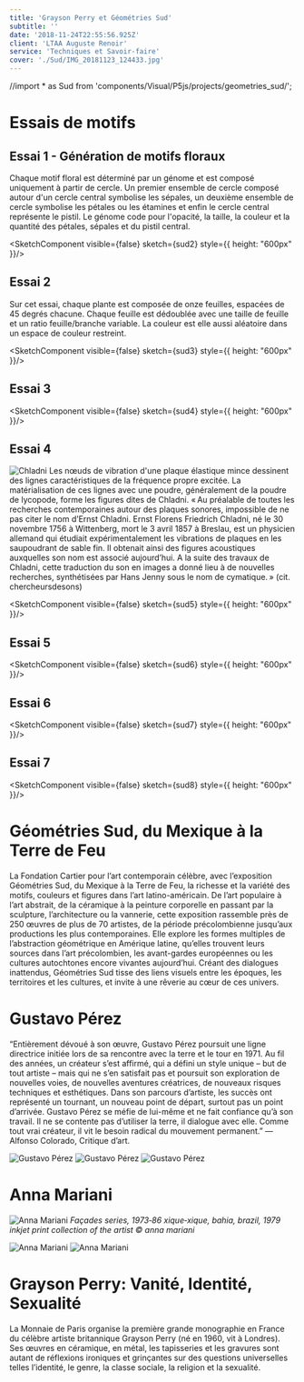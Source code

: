 ```yaml
---
title: 'Grayson Perry et Géométries Sud'
subtitle: ''
date: '2018-11-24T22:55:56.925Z'
client: 'LTAA Auguste Renoir'
service: 'Techniques et Savoir-faire'
cover: './Sud/IMG_20181123_124433.jpg'
---
```

//import * as Sud from 'components/Visual/P5js/projects/geometries_sud/';


# Essais de motifs

## Essai 1 - Génération de motifs floraux
Chaque motif floral est déterminé par un génome et est composé uniquement à partir de cercle. Un premier ensemble de cercle composé autour d'un cercle central symbolise les sépales, un deuxième ensemble de cercle symbolise les pétales ou les étamines et enfin le cercle central représente le pistil.
Le génome code pour l'opacité, la taille, la couleur et la quantité des pétales, sépales et du pistil central.

<SketchComponent visible={false} sketch={sud2} style={{ height: "600px" }}/>

## Essai 2
Sur cet essai, chaque plante est composée de onze feuilles, espacées de 45 degrés chacune. Chaque feuille est dédoublée avec une taille de feuille et un ratio feuille/branche variable. La couleur est elle aussi aléatoire dans un espace de couleur restreint.

<SketchComponent visible={false} sketch={sud3} style={{ height: "600px" }}/>

## Essai 3
<SketchComponent visible={false} sketch={sud4} style={{ height: "600px" }}/>

## Essai 4

![Chladni](./Sud/figures-accoustiques-de-chladni1.jpg)
Les nœuds de vibration d'une plaque élastique mince dessinent des lignes caractéristiques de la fréquence propre excitée. La matérialisation de ces lignes avec une poudre, généralement de la poudre de lycopode, forme les figures dites de Chladni.
« Au préalable de toutes les recherches contemporaines autour des plaques sonores, impossible de ne pas citer le nom d’Ernst Chladni. Ernst Florens Friedrich Chladni, né le 30 novembre 1756 à Wittenberg, mort le 3 avril 1857 à Breslau, est un physicien allemand qui étudiait expérimentalement les vibrations de plaques en les saupoudrant de sable fin. Il obtenait ainsi des figures acoustiques auxquelles son nom est associé aujourd’hui. A la suite des travaux de Chladni, cette traduction du son en images a donné lieu à de nouvelles recherches, synthétisées par Hans Jenny sous le nom de cymatique. » (cit. chercheursdesons)

<SketchComponent visible={false} sketch={sud5} style={{ height: "600px" }}/>

## Essai 5
<SketchComponent visible={false} sketch={sud6} style={{ height: "600px" }}/>

## Essai 6
<SketchComponent visible={false} sketch={sud7} style={{ height: "600px" }}/>

## Essai 7
<SketchComponent visible={false} sketch={sud8} style={{ height: "600px" }}/>

# Géométries Sud, du Mexique à la Terre de Feu

La Fondation Cartier pour l’art contemporain célèbre, avec l’exposition Géométries Sud, du Mexique à la Terre de Feu, la richesse et la variété des motifs, couleurs et figures dans l’art latino-américain. De l’art populaire à l’art abstrait, de la céramique à la peinture corporelle en passant par la sculpture, l’architecture ou la vannerie, cette exposition rassemble près de 250 œuvres de plus de 70 artistes, de la période précolombienne jusqu’aux productions les plus contemporaines. Elle explore les formes multiples de l’abstraction géométrique en Amérique latine, qu’elles trouvent leurs sources dans l’art précolombien, les avant-gardes européennes ou les cultures autochtones encore vivantes aujourd’hui. Créant des dialogues inattendus, Géométries Sud tisse des liens visuels entre les époques, les territoires et les cultures, et invite à une rêverie au cœur de ces univers.

# Gustavo Pérez
“Entièrement dévoué à son œuvre, Gustavo Pérez poursuit une ligne directrice initiée lors de sa rencontre avec la terre et le tour en 1971. Au fil des années, un créateur s’est affirmé, qui a défini un style unique – but de tout artiste – mais qui ne s’en satisfait pas et poursuit son exploration de nouvelles voies, de nouvelles aventures créatrices, de nouveaux risques techniques et esthétiques. Dans son parcours d’artiste, les succès ont représenté un tournant, un nouveau point de départ, surtout pas un point d’arrivée. Gustavo Pérez se méfie de lui-même et ne fait confiance qu’à son travail. Il ne se contente pas d’utiliser la terre, il dialogue avec elle. Comme tout vrai créateur, il vit le besoin radical du mouvement permanent.” — Alfonso Colorado, Critique d’art.

![Gustavo Pérez](./Sud/IMG_20181123_123223.jpg "texte pour le titre, facultatif")
![Gustavo Pérez](./Sud/IMG_20181123_123246.jpg "texte pour le titre, facultatif")
![Gustavo Pérez](./Sud/IMG_20181123_123419.jpg "texte pour le titre, facultatif")

# Anna Mariani
![Anna Mariani](./Sud/j08gwje7iln11g4n.jpg "façades series, 1973‐86 xique‐xique, bahia, brazil, 1979 inkjet print collection of the artist © Anna Mariani")
*Façades series, 1973‐86 xique‐xique, bahia, brazil, 1979 inkjet print collection of the artist © anna mariani*

![Anna Mariani](./Sud/IMG_20181123_123545.jpg "texte pour le titre, facultatif")
![Anna Mariani](./Sud/IMG_20181123_124647.jpg)

# Grayson Perry: Vanité, Identité, Sexualité

La Monnaie de Paris organise la première grande monographie en France du célèbre artiste britannique Grayson Perry (né en 1960, vit à Londres). Ses œuvres en céramique, en métal, les tapisseries et les gravures sont autant de réflexions ironiques et grinçantes sur des questions universelles telles l’identité, le genre, la classe sociale, la religion et la sexualité.
